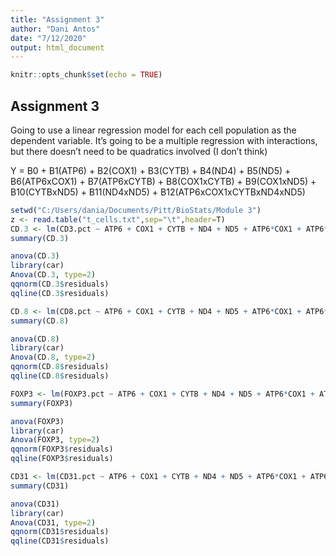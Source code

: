 ```yaml
---
title: "Assignment 3"
author: "Dani Antos"
date: "7/12/2020"
output: html_document
---
```


```r
knitr::opts_chunk$set(echo = TRUE)
```

## Assignment 3

Going to use a linear regression model for each cell population as the dependent variable. It's going to be a multiple regression with interactions, but there doesn't need to be quadratics involved (I don't think)

Y = B0 + B1(ATP6) + B2(COX1) + B3(CYTB) + B4(ND4) + B5(ND5) + B6(ATP6xCOX1) + B7(ATP6xCYTB) + B8(COX1xCYTB) + B9(COX1xND5) + B10(CYTBxND5) + B11(ND4xND5) + B12(ATP6xCOX1xCYTBxND4xND5)

```r
setwd("C:/Users/dania/Documents/Pitt/BioStats/Module 3")
z <- read.table("t_cells.txt",sep="\t",header=T)
CD.3 <- lm(CD3.pct ~ ATP6 + COX1 + CYTB + ND4 + ND5 + ATP6*COX1 + ATP6*CYTB + COX1*CYTB + COX1*ND5 + CYTB*ND5 + ND4*ND5 + ATP6*COX1*CYTB*ND4*ND5, data=z, na.rm=TRUE)
summary(CD.3)

anova(CD.3)
library(car)
Anova(CD.3, type=2)
qqnorm(CD.3$residuals)
qqline(CD.3$residuals)

CD.8 <- lm(CD8.pct ~ ATP6 + COX1 + CYTB + ND4 + ND5 + ATP6*COX1 + ATP6*CYTB + COX1*CYTB + COX1*ND5 + CYTB*ND5 + ND4*ND5 + ATP6*COX1*CYTB*ND4*ND5, data=z, na.rm=TRUE)
summary(CD.8)

anova(CD.8)
library(car)
Anova(CD.8, type=2)
qqnorm(CD.8$residuals)
qqline(CD.8$residuals)

FOXP3 <- lm(FOXP3.pct ~ ATP6 + COX1 + CYTB + ND4 + ND5 + ATP6*COX1 + ATP6*CYTB + COX1*CYTB + COX1*ND5 + CYTB*ND5 + ND4*ND5 + ATP6*COX1*CYTB*ND4*ND5, data=z, na.rm=TRUE)
summary(FOXP3)

anova(FOXP3)
library(car)
Anova(FOXP3, type=2)
qqnorm(FOXP3$residuals)
qqline(FOXP3$residuals)

CD31 <- lm(CD31.pct ~ ATP6 + COX1 + CYTB + ND4 + ND5 + ATP6*COX1 + ATP6*CYTB + COX1*CYTB + COX1*ND5 + CYTB*ND5 + ND4*ND5 + ATP6*COX1*CYTB*ND4*ND5, data=z, na.rm=TRUE)
summary(CD31)

anova(CD31)
library(car)
Anova(CD31, type=2)
qqnorm(CD31$residuals)
qqline(CD31$residuals)

```

